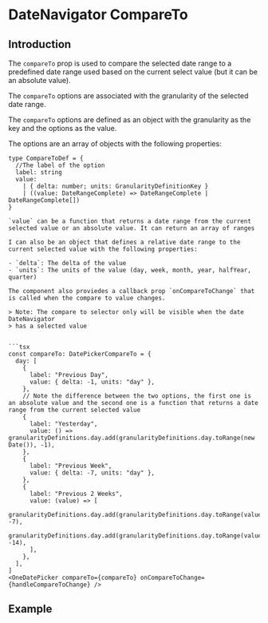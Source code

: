 
<Meta title="DateNavigator/Compare To" />


# DateNavigator CompareTo

## Introduction

The `compareTo` prop is used to compare the selected date range to a predefined
date range used based on the current select value (but it can be an absolute
value).

The `compareTo` options are associated with the granularity of the selected date
range.

The `compareTo` options are defined as an object with the granularity as the key
and the options as the value.

The options are an array of objects with the following properties:

````tsx
type CompareToDef = {
  //The label of the option
  label: string
  value:
    | { delta: number; units: GranularityDefinitionKey }
    | ((value: DateRangeComplete) => DateRangeComplete | DateRangeComplete[])
}

`value` can be a function that returns a date range from the current selected value or an absolute value. It can return an array of ranges

I can also be an object that defines a relative date range to the current selected value with the following properties:

- `delta`: The delta of the value
- `units`: The units of the value (day, week, month, year, halfYear, quarter)

The component also proviedes a callback prop `onCompareToChange` that is called when the compare to value changes.

> Note: The compare to selector only will be visible when the date DateNavigator
> has a selected value


```tsx
const compareTo: DatePickerCompareTo = {
  day: [
    {
      label: "Previous Day",
      value: { delta: -1, units: "day" },
    },
    // Note the difference between the two options, the first one is an absolute value and the second one is a function that returns a date range from the current selected value
    {
      label: "Yesterday",
      value: () => granularityDefinitions.day.add(granularityDefinitions.day.toRange(new Date()), -1),
    },
    {
      label: "Previous Week",
      value: { delta: -7, units: "day" },
    },
    {
      label: "Previous 2 Weeks",
      value: (value) => [
        granularityDefinitions.day.add(granularityDefinitions.day.toRange(value), -7),
        granularityDefinitions.day.add(granularityDefinitions.day.toRange(value), -14),
      ],
    },
  ],
]
<OneDatePicker compareTo={compareTo} onCompareToChange={handleCompareToChange} />
````

## Example

<Canvas of={DateNavigatorStories.WithCompareTo} />

